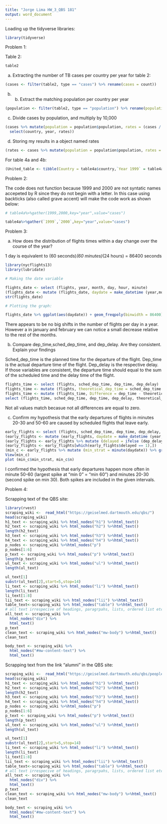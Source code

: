 ```yaml
---
title: "Jorge Lima HW_3_QBS 181"
output: word_document
---
```



Loading up the tidyverse libraries:

```r
library(tidyverse)
```

Problem 1:

Table 2:


```r
table2
```


a.	Extracting the number of TB cases per country per year for table 2:

```r
(cases <- filter(table2, type == "cases") %>% rename(cases = count))
```



b) b.	Extract the matching population per country per year

```r
(population <- filter(table2, type == "population") %>% rename(population = count))
```



c.	Divide cases by population, and multiply by 10,000

```r
(cases %>% mutate(population = population$population, rates = (cases / population) * 10000) %>%
  select(country, year, rates))
```


d.	Storing my results in a object named rates


```r
(rates <- cases %>% mutate(population = population$population, rates = (cases / population) * 10000) %>% select(country, year, rates)) 

```

For table 4a and 4b:

```r
(United_table <- tibble(Country = table4a$country,`Year 1999` = table4a[["1999"]] / table4b[["1999"]] * 10000, `Year 2000` = table4a[["2000"]] / table4b[["2000"]] * 10000))

```




Problem 2:

The code does not function because 1999 and 2000 are not syntatic names accepeted by R since they do not begin with a letter. In this case using backticks (also called grave accent) will make the code work as shown below:



```r
# table4a%>%gather(1999,2000,key="year",value="cases")
```

```r
table4a%>%gather(`1999`,`2000`,key="year",value="cases")
```


Problem 3:

a.	How does the distribution of flights times within a day change over the course of the year?

1 day is equivalent to (60 seconds)*(60 minutes)*(24 hours) = 86400 seconds

```r
library(nycflights13)
library(lubridate)

# Making the date variable

flights_date <- select (flights, year, month, day, hour, minute)
(flights_date <- mutate (flights_date, daydate = make_datetime (year,month,day, hour, minute)))
str(flights_date)

# Plotting the graph:

flights_date %>% ggplot(aes(daydate)) + geom_freqpoly(binwidth = 86400) 

```

There appears to be no big shifts in the number of flights per day in a year. However a in january and february we can notice a small decrease relative to the rest of the months.


b.	Compare dep_time,sched_dep_time, and dep_delay. Are they consistent. Explain your findings

Sched_dep_time is the planned time for the departure of the flight. Dep_time is the actual departure time of the flight. Dep_delay is the respective delay. If those variables are consistent, the departure time should equal to the sum of the scheduled time and the delay time of the flight. 


```r
flights_time <- select (flights, sched_dep_time, dep_time, dep_delay)
flights_time <- mutate (flights, theoretical_dep_time = sched_dep_time + dep_delay)
flights_time <- mutate (flights_time, Difference = dep_time - theoretical_dep_time)
select (flights_time, sched_dep_time, dep_time, dep_delay, theoretical_dep_time, Difference)
```

Not all values match becasue not all differences are equal to zero.




c.	Confirm my hypothesis that the early departures of flights in minutes 20-30 and 50-60 are caused by scheduled flights that leave early.


```r


early_flights <- select (flights, sched_dep_time, dep_time, dep_delay, year, month, day, hour, minute)
(early_flights <- mutate (early_flights, daydate = make_datetime (year,month,day, hour, minute)))
(early_flights <- early_flights %>% mutate (delayed = ifelse (dep_delay <0, 1, 0)))
(early_flights <- early_flights[which(early_flights$delayed == 1),])
(min_c <- early_flights %>% mutate (min_strat = minute(daydate)) %>% group_by(min_strat) %>% count (min_strat))
View(min_c)
plot (min_c$min_strat, min_c$n)

```
I confirmed the hypothesis that early departures happen more often in minute 50-60 (largest spike at "min 0" = "min 60") and  minutes 20-30 (second spike on min 30). Both spikes are included in the given intervals.


Problem 4:

Scrapping text of the QBS site:


```r
library(rvest)
scraping_wiki <-  read_html("https://geiselmed.dartmouth.edu/qbs/")
head(scraping_wiki)
h1_text <- scraping_wiki %>% html_nodes("h1") %>%html_text()
h2_text <- scraping_wiki %>% html_nodes("h2") %>%html_text()
length(h2_text)
h3_text <- scraping_wiki %>% html_nodes("h3") %>%html_text()
h4_text <- scraping_wiki %>% html_nodes("h4") %>%html_text()
p_nodes <- scraping_wiki %>%html_nodes("p")
p_nodes[1:6]
p_text <- scraping_wiki %>% html_nodes("p") %>%html_text()
length(p_text)
ul_text <- scraping_wiki %>% html_nodes("ul") %>%html_text()
length(ul_text)

ul_text[1]
substr(ul_text[2],start=5,stop=14)
li_text <- scraping_wiki %>% html_nodes("li") %>%html_text()
length(li_text)
li_text[1:8]
lii_text <- scraping_wiki %>% html_nodes("lii") %>%html_text()
table_text<-scraping_wiki %>% html_nodes("table") %>%html_text()
# all text irrespecive of headings, paragrpahs, lists, ordered list etc..
all_text <- scraping_wiki %>%
  html_nodes("div") %>% 
  html_text()
p_text
clean_text <- scraping_wiki %>% html_nodes("mw-body") %>%html_text()
clean_text

body_text <- scraping_wiki %>%
  html_nodes("#mw-content-text") %>% 
  html_text()

```


Scrapping text from the link "alumni" in the QBS site:


```r
scraping_wiki <-  read_html("https://geiselmed.dartmouth.edu/qbs/people/students/alumni/")
head(scraping_wiki)
h1_text <- scraping_wiki %>% html_nodes("h1") %>%html_text()
h2_text <- scraping_wiki %>% html_nodes("h2") %>%html_text()
length(h2_text)
h3_text <- scraping_wiki %>% html_nodes("h3") %>%html_text()
h4_text <- scraping_wiki %>% html_nodes("h4") %>%html_text()
p_nodes <- scraping_wiki %>%html_nodes("p")
p_nodes[1:6]
p_text <- scraping_wiki %>% html_nodes("p") %>%html_text()
length(p_text)
ul_text <- scraping_wiki %>% html_nodes("ul") %>%html_text()
length(ul_text)

ul_text[1]
substr(ul_text[2],start=5,stop=14)
li_text <- scraping_wiki %>% html_nodes("li") %>%html_text()
length(li_text)
li_text[1:8]
lii_text <- scraping_wiki %>% html_nodes("lii") %>%html_text()
table_text<-scraping_wiki %>% html_nodes("table") %>%html_text()
# all text irrespecive of headings, paragrpahs, lists, ordered list etc..
all_text <- scraping_wiki %>%
  html_nodes("div") %>% 
  html_text()
p_text
clean_text <- scraping_wiki %>% html_nodes("mw-body") %>%html_text()
clean_text

body_text <- scraping_wiki %>%
  html_nodes("#mw-content-text") %>% 
  html_text()
```




